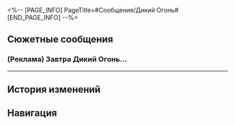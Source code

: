 <%-- [PAGE_INFO]
PageTitle=#Сообщения/Дикий Огонь#
[END_PAGE_INFO] --%>
{{Сообщение Инфобокс
|id          = 3
|Изображение = НИП Дикий Огонь Иконка.png
|Тип         = НИП
|Отправитель = Дикий Огонь
|ПодписьСоо  = Присоединяйтесь к Дикому Огню - спасите близких.
|Фракция     = Ярило-VI
}}

==Сюжетные сообщения==
===(Реклама) Завтра Дикий Огонь...===
{{Сообщения
|условие_получения = 
|текст =
:'''Дикий Огонь:''' (Реклама) Завтра Дикий Огонь проведёт аукцион возле Лагеря бродяг на окраине Поселения роботов. Приглашаем всех жителей Подземья. Как покупатели, так и продавцы на аукционе должны зарегистрироваться заранее. Пожалуйста, обратитесь в промопункт Камнеграда для получения подробной информации.
;{Принятая миссия: Подарок Хук}
}}
----

==История изменений==
{{История изменений|3.5}}

==Навигация==
{{Сообщения Навбокс}}